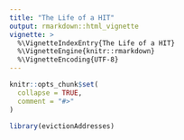 ```yaml
---
title: "The Life of a HIT"
output: rmarkdown::html_vignette
vignette: >
  %\VignetteIndexEntry{The Life of a HIT}
  %\VignetteEngine{knitr::rmarkdown}
  %\VignetteEncoding{UTF-8}
---
```


```r
knitr::opts_chunk$set(
  collapse = TRUE,
  comment = "#>"
)
```

```r
library(evictionAddresses)
```
